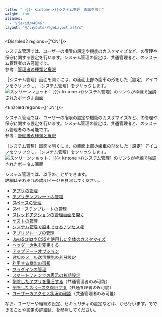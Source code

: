 ```yaml
---
title: "［{{< kintone >}}システム管理］画面を開く"
weight: 100
aliases:
  - "/ja/id/04046"
layout: "@/layouts/PageLayout.astro"
---
```




<Disabled2 regions={["CN"]}>

<Kintone />システム管理では、ユーザーの権限の設定や機能のカスタマイズなど、<Kintone />の管理や保守に関する設定を行います。<Kintone />システム管理の設定は、<Slash />共通管理者と、<Kintone />のシステム管理者のみ可能です。  
参考：[管理者の種類と権限](/k/ja/id/04058.html)

<Wovn>［<Kintone />システム管理］</Wovn>画面を開くには、<Kintone />の画面上部の歯車の形をした<Wovn>［設定］</Wovn>アイコンをクリックし、<Wovn>［<Kintone />システム管理］</Wovn>をクリックします。
<Img src="/k/kintone/img-ja/systemsettings_img1.png" alt="スクリーンショット：［{{&lt; kintone &gt;}}システム管理］のリンクが枠線で強調されたポータル画面" />

</Disabled2>

<Enabled regions={["CN"]}>

<Kintone />システム管理では、ユーザーの権限の設定や機能のカスタマイズなど、<Kintone />の管理や保守に関する設定を行います。<Kintone />システム管理の設定は、<Slash />共通管理者と、<Kintone />のシステム管理者のみ可能です。  
参考：[管理者の種類と権限](/k/ja/id/04058.html)

<Wovn>［<Kintone />システム管理］</Wovn>画面を開くには、<Kintone />の画面上部の歯車の形をした<Wovn>［設定］</Wovn>アイコンをクリックし、<Wovn>［<Kintone />システム管理］</Wovn>をクリックします。
<Img src="/k/kintone/img-ja/systemsettings_img1_cn.png" alt="スクリーンショット：［{{&lt; kintone &gt;}}システム管理］のリンクが枠線で強調されたポータル画面" />

</Enabled>

<Kintone />システム管理では、以下のことができます。  
詳細はそれぞれの説明ページを参照してください。

* [アプリの管理](/k/ja/id/04010.html)
* [アプリテンプレートの管理](/k/ja/id/04017.html)
* [スペースの管理](/k/ja/id/04071.html)
* [スペーステンプレートの管理](/k/ja/id/04074.html)
* [スレッドアクションの管理画面を開く](/k/ja/id/04081.html)
* [ゲストの管理](/k/ja/id/04032.html)
* [<Kintone />システム管理で設定できるアクセス権](/k/ja/id/04062.html)
* [アプリグループの管理](/k/ja/id/04023.html)
* [JavaScriptやCSSを使用した<Kintone />全体のカスタマイズ](/k/ja/id/04042.html)
* [ヘッダーの色を変更する](/k/ja/id/04039.html)
* [アップデートオプション](/k/ja/id/04049.html)
* [通知のメール送信機能の利用設定](/k/ja/id/0403.html)
* [利用する機能の選択](/k/ja/id/04031.html)
* [プラグインの管理](/k/ja/id/0404.html)
* [スマートフォンでの表示の初期設定](/k/ja/id/04048.html)
* [削除したアプリを復旧する](/k/ja/id/04016.html)（<Slash />共通管理者のみ可能）
* [削除したスペースを復旧する](/k/ja/id/04080.html)（<Slash />共通管理者のみ可能）
* [ユーザーのアクセス状況の確認](/k/ja/id/040782.html)（<Slash />共通管理者のみ可能）

なお、ユーザーや組織の設定、セキュリティの設定などは、<SlashUi />から行います。<SlashUi />でできることや設定の詳細は、<SlashHelp />を参照してください。  
[<SlashHelp />](/general/ja/)
